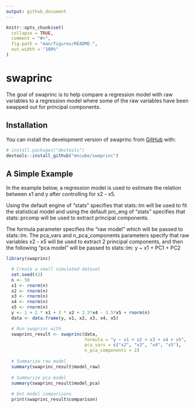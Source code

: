 ```yaml
---
output: github_document
---
```


<!-- README.md is generated from README.Rmd. Please edit that file -->

```r
knitr::opts_chunk$set(
  collapse = TRUE,
  comment = "#>",
  fig.path = "man/figures/README-",
  out.width = "100%"
)
```

# swaprinc

<!-- badges: start -->
<!-- badges: end -->

The goal of swaprinc is to help compare a regression model with raw variables to
a regression model where some of the raw variables have been swapped out for
principal components.

## Installation

You can install the development version of swaprinc from [GitHub](https://github.com/) with:

``` r
# install.packages("devtools")
devtools::install_github("mncube/swaprinc")
```

## A Simple Example

In the example below, a regression model is used to estimate the relation between
x1 and y after controlling for x2 - x5.  

Using the default engine of "stats" specifies that stats::lm will be used to fit 
the statistical model and using the default prc_eng of "stats" specifies that stats::prcomp will be used to extract principal components.  

The formula parameter specifies the "raw model" which will be passed to stats::lm.
The pca_vars and n_pca_components parameters specify that raw variables x2 - x5
will be used to extract 2 principal components, and then the following "pca model"
will be passed to stats::lm: y ~ x1 + PC1 + PC2

```r
library(swaprinc)

  # Create a small simulated dataset
  set.seed(42)
  n <- 50
  x1 <- rnorm(n)
  x2 <- rnorm(n)
  x3 <- rnorm(n)
  x4 <- rnorm(n)
  x5 <- rnorm(n)
  y <- 1 + 2 * x1 + 3 * x2 + 2.5*x4 - 3.5*x5 + rnorm(n)
  data <- data.frame(y, x1, x2, x3, x4, x5)

  # Run swaprinc with
  swaprinc_result <- swaprinc(data,
                              formula = "y ~ x1 + x2 + x3 + x4 + x5",
                              pca_vars = c("x2", "x3", "x4", "x5"),
                              n_pca_components = 2)
  
  # Summarize raw model
  summary(swaprinc_result$model_raw)
  
  # Summarize pca model
  summary(swaprinc_result$model_pca)
  
  # Get model comparisons
  print(swaprinc_result$comparison)

```
